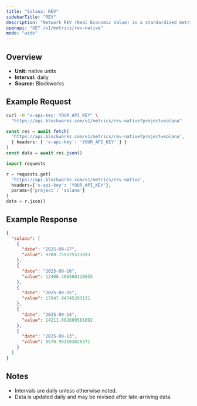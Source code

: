 ```yaml
---
title: "Solana: REV"
sidebarTitle: "REV"
description: "Network REV (Real Economic Value) is a standardized metric that tracks blockchain value accrual generated by user activity. REV consists of both in-protocol transaction fees and out-of-protocol tips that users pay for transaction execution, so it measures the monetary demand to transact onchain."
openapi: "GET /v1/metrics/rev-native"
mode: "wide"
---
```


## Overview

- **Unit:** native units
- **Interval:** daily
- **Source:** Blockworks

## Example Request

<CodeGroup>

```bash cURL
curl -H "x-api-key: YOUR_API_KEY" \
  "https://api.blockworks.com/v1/metrics/rev-native?project=solana"
```

```typescript TypeScript
const res = await fetch(
  'https://api.blockworks.com/v1/metrics/rev-native?project=solana',
  { headers: { 'x-api-key': 'YOUR_API_KEY' } }
)
const data = await res.json()
```

```python Python
import requests

r = requests.get(
  'https://api.blockworks.com/v1/metrics/rev-native',
  headers={'x-api-key': 'YOUR_API_KEY'},
  params={'project': 'solana'}
)
data = r.json()
```

</CodeGroup>

## Example Response

```json
{
  "solana": [
    {
      "date": "2025-09-17",
      "value": 9700.759225533893
    },
    {
      "date": "2025-09-16",
      "value": 12408.460568110855
    },
    {
      "date": "2025-09-15",
      "value": 17047.94745203131
    },
    {
      "date": "2025-09-14",
      "value": 14211.082609581892
    },
    {
      "date": "2025-09-13",
      "value": 8570.983103028371
    }
  ]
}
```

## Notes
- Intervals are daily unless otherwise noted.
- Data is updated daily and may be revised after late-arriving data.